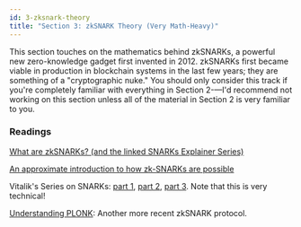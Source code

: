 ```yaml
---
id: 3-zksnark-theory
title: "Section 3: zkSNARK Theory (Very Math-Heavy)"
---
```



<Author name="gubsheep" url="https://twitter.com/gubsheep" />

This section touches on the mathematics behind zkSNARKs, a powerful new zero-knowledge gadget first invented in 2012. zkSNARKs first became viable in production in blockchain systems in the last few years; they are something of a "cryptographic nuke." You should only consider this track if you're completely familiar with everything in Section 2-—I'd recommend not working on this section unless all of the material in Section 2 is very familiar to you.

### Readings

[What are zkSNARKs? (and the linked SNARKs Explainer Series)](https://z.cash/technology/zksnarks/)

[An approximate introduction to how zk-SNARKs are possible](https://vitalik.ca/general/2021/01/26/snarks.html)

Vitalik's Series on SNARKs: [part 1](https://medium.com/@VitalikButerin/quadratic-arithmetic-programs-from-zero-to-hero-f6d558cea649), [part 2](https://medium.com/@VitalikButerin/exploring-elliptic-curve-pairings-c73c1864e627), [part 3](https://medium.com/@VitalikButerin/zk-snarks-under-the-hood-b33151a013f6). Note that this is very technical!

[Understanding PLONK](https://vitalik.ca/general/2019/09/22/plonk.html): Another more recent zkSNARK protocol.
